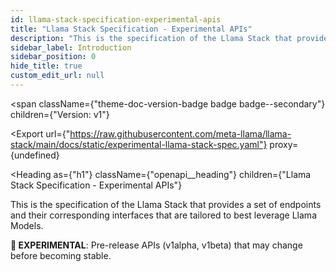 ```yaml
---
id: llama-stack-specification-experimental-apis
title: "Llama Stack Specification - Experimental APIs"
description: "This is the specification of the Llama Stack that provides"
sidebar_label: Introduction
sidebar_position: 0
hide_title: true
custom_edit_url: null
---
```



<span
  className={"theme-doc-version-badge badge badge--secondary"}
  children={"Version: v1"}
>
</span>

<Export
  url={"https://raw.githubusercontent.com/meta-llama/llama-stack/main/docs/static/experimental-llama-stack-spec.yaml"}
  proxy={undefined}
>

</Export>

<Heading
  as={"h1"}
  className={"openapi__heading"}
  children={"Llama Stack Specification - Experimental APIs"}
>
</Heading>



This is the specification of the Llama Stack that provides
                a set of endpoints and their corresponding interfaces that are
tailored to
                best leverage Llama Models.

**🧪 EXPERIMENTAL**: Pre-release APIs (v1alpha, v1beta) that may change before becoming stable.
